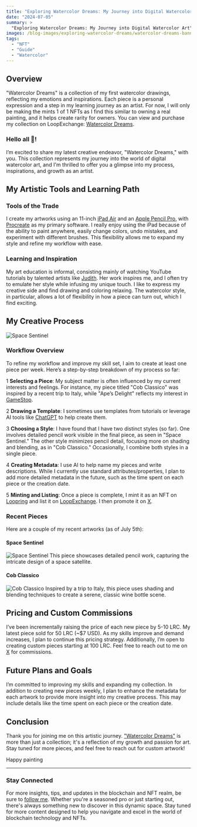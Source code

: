 ```yaml
---
title: "Exploring Watercolor Dreams: My Journey into Digital Watercolor Art"
date: "2024-07-05"
summary: >
  "Exploring Watercolor Dreams: My Journey into Digital Watercolor Art" introduces my collection of digital watercolor artworks. Each piece is a personal expression, reflecting my emotions and inspirations. The blog post covers my artistic tools, creative process, pricing strategy, and future plans. I aim to create one new piece each week, minting each as a 1 of 1 NFT to ensure rarity. Join me on this artistic journey as I continue to grow and share my passion for art.
images: /blog-images/exploring-watercolor-dreams/watercolor-dreams-banner.png
tags:
  - "NFT"
  - "Guide"
  - "Watercolor"
---
```


## Overview

"Watercolor Dreams" is a collection of my first watercolor drawings, reflecting my emotions and inspirations. Each piece is a personal expression and a step in my learning journey as an artist. For now, I will only be making the mints 1 of 1 NFTs as I find this similar to owning a real painting, and it helps create rarity for owners. You can view and purchase my collection on LoopExchange: [Watercolor Dreams](https://loopexchange.art/collection/watercolordreams).

### Hello all 👋!

I’m excited to share my latest creative endeavor, "Watercolor Dreams," with you. This collection represents my journey into the world of digital watercolor art, and I'm thrilled to offer you a glimpse into my process, inspirations, and growth as an artist.

## My Artistic Tools and Learning Path

### Tools of the Trade

I create my artworks using an 11-inch [iPad Air](https://www.apple.com/ipad-air/) and an [Apple Pencil Pro](https://www.apple.com/shop/product/MX2D3AM/A/apple-pencil-pro?fnode=07adaee9ff17deb396855e4346b28c84f4ad0c20a84be10e6db182a89c27c8071e2faeae07882be5a9bae64b224d42abb3a50cb91161a160e686070b2359244ad8379cc211c31a461d68d0a0b5728b3539667ee86df75d3b9637f2c3b5678c65), with [Procreate](https://procreate.com/) as my primary software. I really enjoy using the iPad because of the ability to paint anywhere, easily change colors, undo mistakes, and experiment with different brushes. This flexibility allows me to expand my style and refine my workflow with ease.

### Learning and Inspiration

My art education is informal, consisting mainly of watching YouTube tutorials by talented artists like [Judith](https://youtube.com/@judittyart?si=k4j6p3oF1071KxW2). Her work inspires me, and I often try to emulate her style while infusing my unique touch. I like to express my creative side and find drawing and coloring relaxing. The watercolor style, in particular, allows a lot of flexibility in how a piece can turn out, which I find exciting.

## My Creative Process

![Space Sentinel](/blog-images/exploring-watercolor-dreams/Apes-Delight.png)

### Workflow Overview

To refine my workflow and improve my skill set, I aim to create at least one piece per week. Here’s a step-by-step breakdown of my process so far:

1 **Selecting a Piece**: My subject matter is often influenced by my current interests and feelings. For instance, my piece titled "Cob Classico" was inspired by a recent trip to Italy, while "Ape’s Delight" reflects my interest in [GameStop](https://www.drsgme.org/).

2 **Drawing a Template**: I sometimes use templates from tutorials or leverage AI tools like [ChatGPT](https://chatgpt.com/) to help create them.

3 **Choosing a Style**: I have found that I have two distinct styles (so far). One involves detailed pencil work visible in the final piece, as seen in "Space Sentinel." The other style minimizes pencil detail, focusing more on shading and blending, as in "Cob Classico." Occasionally, I combine both styles in a single piece.

4 **Creating Metadata**: I use AI to help name my pieces and write descriptions. While I currently use standard attributes/properties, I plan to add more detailed metadata in the future, such as the time spent on each piece or the creation date.

5 **Minting and Listing**: Once a piece is complete, I mint it as an NFT on [Loopring](https://loopring.io/#/) and list it on [LoopExchange](https://loopexchange.art/). I then promote it on [X](https://x.com/cobmin).

### Recent Pieces

Here are a couple of my recent artworks (as of July 5th):

#### Space Sentinel

![Space Sentinel](/blog-images/exploring-watercolor-dreams/Space-Sentinel.png)
This piece showcases detailed pencil work, capturing the intricate design of a space satellite.

#### Cob Classico

![Cob Classico](/blog-images/exploring-watercolor-dreams/Cob-Classico.png)
Inspired by a trip to Italy, this piece uses shading and blending techniques to create a serene, classic wine bottle scene.

## Pricing and Custom Commissions

I’ve been incrementally raising the price of each new piece by 5-10 LRC. My latest piece sold for 50 LRC (~$7 USD). As my skills improve and demand increases, I plan to continue this pricing strategy. Additionally, I’m open to creating custom pieces starting at 100 LRC. Feel free to reach out to me on [X](https://x.com/cobmin) for commissions.

## Future Plans and Goals

I’m committed to improving my skills and expanding my collection. In addition to creating new pieces weekly, I plan to enhance the metadata for each artwork to provide more insight into my creative process. This may include details like the time spent on each piece or the creation date.

## Conclusion

Thank you for joining me on this artistic journey. ["Watercolor Dreams"](https://loopexchange.art/collection/watercolordreams) is more than just a collection; it's a reflection of my growth and passion for art. Stay tuned for more pieces, and feel free to reach out for custom artwork!

Happy painting

---

### Stay Connected

For more insights, tips, and updates in the blockchain and NFT realm, be sure to [follow me](https://twitter.com/cobmin). Whether you're a seasoned pro or just starting out, there's always something new to discover in this dynamic space. Stay tuned for more content designed to help you navigate and excel in the world of blockchain technology and NFTs.

